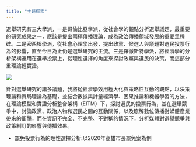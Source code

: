 ```yaml
---
title: "主題探索"
---
```


選舉研究有三大學派，一是哥倫比亞學派，從社會學的觀點分析選舉議題，最重要的研究成果之一，應該是提出兩極傳播理論，成為政治傳播領域發展的重要里程碑。二是密西根學派，從社會心理學出發，提出政黨、候選人與議題對選民投票行為的影響，直至今日為止仍是選舉研究的主流。三是羅徹斯特學派，將經濟學的分析架構運用在選舉投票上，從理性選擇的角度來探討政黨與選民的決策，而這部分重理論輕實證。

![](./Figures/website/election.jpg)

針對選舉研究的諸多議題，我將從經濟學效用極大化與策略性互動的觀點，以決策理論和賽局理論為基礎，並結合數據與計量經濟學、因果推論和機器學習的方法，在理論模型和實證分析整合架構（EITM）下，探討選民的投票行為，並在選舉競爭中，討論政黨、政治人物和選民之間的互動關係，以及瞭解數位傳播對媒體產業帶來的衝擊，而在資訊不完全、不完整、不對稱的情況下，分析媒體對選舉競爭與政策制訂的影響與傳播效果。


- 罷免投票行為的理性選擇分析:以2020年高雄市長罷免案為例
  
  